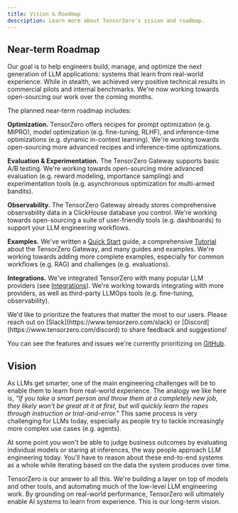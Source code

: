 ```yaml
---
title: Vision & Roadmap
description: Learn more about TensorZero's vision and roadmap.
---
```


## Near-term Roadmap

Our goal is to help engineers build, manage, and optimize the next generation of LLM applications: systems that learn from real-world experience.
While in stealth, we achieved very positive technical results in commercial pilots and internal benchmarks.
We're now working towards open-sourcing our work over the coming months.

The planned near-term roadmap includes:

**Optimization.**
TensorZero offers recipes for prompt optimization (e.g. MIPRO), model optimization (e.g. fine-tuning, RLHF), and inference-time optimizations (e.g. dynamic in-context learning).
We're working towards open-sourcing more advanced recipes and inference-time optimizations.

**Evaluation & Experimentation.**
The TensorZero Gateway supports basic A/B testing.
We're working towards open-sourcing more advanced evaluation (e.g. reward modeling, importance sampling) and experimentation tools (e.g. asynchronous optimization for multi-armed bandits).

**Observability.**
The TensorZero Gateway already stores comprehensive observability data in a ClickHouse database you control.
We're working towards open-sourcing a suite of user-friendly tools (e.g. dashboards) to support your LLM engineering workflows.

**Examples.**
We've written a [Quick Start](/quickstart) guide, a comprehensive [Tutorial](/guides/advanced/tutorial) about the TensorZero Gateway, and many guides and examples.
We're working towards adding more complete examples, especially for common workflows (e.g. RAG) and challenges (e.g. evaluations).

**Integrations.**
We've integrated TensorZero with many popular LLM providers (see [Integrations](/guides/advanced/integrations)).
We're working towards integrating with more providers, as well as third-party LLMOps tools (e.g. fine-tuning, observability).

<Tip>
We'd like to prioritize the features that matter the most to our users.
Please reach out on [Slack](https://www.tensorzero.com/slack) or [Discord](https://www.tensorzero.com/discord) to share feedback and suggestions!

You can see the features and issues we're currently prioritizing on [GitHub](https://github.com/tensorzero/tensorzero/issues?q=is%3Aissue+is%3Aopen+label%3Apriority-high%2Cpriority-urgent).
</Tip>

## Vision

As LLMs get smarter, one of the main engineering challenges will be to enable them to learn from real-world experience.
The analogy we like here is, _"If you take a smart person and throw them at a completely new job, they likely won't be great at it at first, but will quickly learn the ropes through instruction or trial-and-error."_
This same process is very challenging for LLMs today, especially as people try to tackle increasingly more complex use cases (e.g. agents).

At some point you won't be able to judge business outcomes by evaluating individual models or staring at inferences, the way people approach LLM engineering today.
You'll have to reason about these end-to-end systems as a whole while iterating based on the data the system produces over time.

TensorZero is our answer to all this.
We're building a layer on top of models and other tools, and automating much of the low-level LLM engineering work.
By grounding on real-world performance, TensorZero will ultimately enable AI systems to learn from experience.
This is our long-term vision.